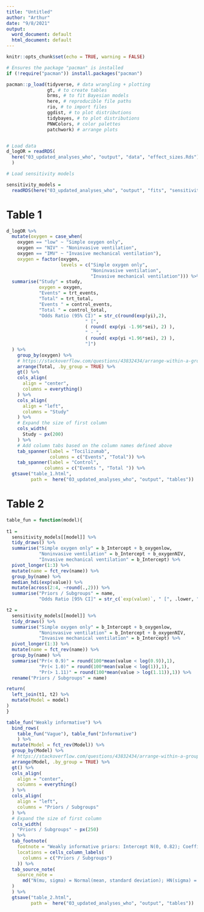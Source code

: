```yaml
---
title: "Untitled"
author: "Arthur"
date: "9/8/2021"
output:
  word_document: default
  html_document: default
---
```


```r
knitr::opts_chunk$set(echo = TRUE, warning = FALSE)
```

```r
# Ensures the package "pacman" is installed
if (!require("pacman")) install.packages("pacman")

pacman::p_load(tidyverse, # data wrangling + plotting
               gt, # to create tables
               brms, # to fit Bayesian models
               here, # reproducible file paths
               rio, # to import files
               ggdist, # to plot distributions 
               tidybayes, # to plot distributions 
               PNWColors, # color palettes
               patchwork) # arrange plots


# Load data
d_logOR = readRDS(
  here("03_updated_analyses_who", "output", "data", "effect_sizes.Rds")
  )

# Load sensitivity models

sensitivity_models =
  readRDS(here("03_updated_analyses_who", "output", "fits", "sensitivity.Rds"))
```

# Table 1

```r

d_logOR %>% 
  mutate(oxygen = case_when(
    oxygen == "low" ~ "Simple oxygen only",
    oxygen == "NIV" ~ "Noninvasive ventilation",
    oxygen == "IMV" ~ "Invasive mechanical ventilation"),
    oxygen = factor(oxygen, 
                    levels = c("Simple oxygen only",
                               "Noninvasive ventilation",
                               "Invasive mechanical ventilation"))) %>% 
  summarise("Study" = study,
            oxygen = oxygen,
            "Events" = trt_events,
            "Total" = trt_total,
            "Events " = control_events,
            "Total " = control_total,
            "Odds Ratio (95% CI)" = str_c(round(exp(yi),2),
                             " [",
                             ( round( exp(yi -1.96*sei), 2) ),
                             " - ",
                             ( round( exp(yi +1.96*sei), 2) ),
                             "]")
  ) %>% 
    group_by(oxygen) %>% 
    # https://stackoverflow.com/questions/43832434/arrange-within-a-group-with-dplyr
    arrange(Total, .by_group = TRUE) %>% 
    gt() %>% 
    cols_align(
      align = "center",
      columns = everything()
    ) %>%
    cols_align(
      align = "left",
      columns = "Study"
    ) %>%
    # Expand the size of first column
    cols_width(
      Study ~ px(200)
    ) %>% 
    # Add column tabs based on the column names defined above
    tab_spanner(label = "Tocilizumab",
                columns = c("Events", "Total")) %>% 
    tab_spanner(label = "Control",
              columns = c("Events ", "Total ")) %>% 
  gtsave("table_1.html",
         path =  here("03_updated_analyses_who", "output", "tables"))
```

# Table 2

```r
table_fun = function(model){
  
t1 = 
  sensitivity_models[[model]] %>% 
  tidy_draws() %>% 
  summarise("Simple oxygen only" = b_Intercept + b_oxygenlow,
            "Noninvasive ventilation" = b_Intercept + b_oxygenNIV,
            "Invasive mechanical ventilation" = b_Intercept) %>% 
  pivot_longer(1:3) %>% 
  mutate(name = fct_rev(name)) %>% 
  group_by(name) %>% 
  median_hdi(exp(value)) %>% 
  mutate(across(2:4, ~round(.,2))) %>% 
  summarise("Priors / Subgroups" = name,
            "Odds Ratio [95% CI]" = str_c(`exp(value)`, " [", .lower, ", ", .upper, "]"))

t2 =
  sensitivity_models[[model]] %>% 
  tidy_draws() %>% 
  summarise("Simple oxygen only" = b_Intercept + b_oxygenlow,
            "Noninvasive ventilation" = b_Intercept + b_oxygenNIV,
            "Invasive mechanical ventilation" = b_Intercept) %>% 
  pivot_longer(1:3) %>% 
  mutate(name = fct_rev(name)) %>% 
  group_by(name) %>% 
  summarise("Pr(< 0.9)" = round(100*mean(value < log(0.9)),1),
            "Pr(< 1.0)" = round(100*mean(value < log(1)),1),
            "Pr(> 1.11)" = round(100*mean(value > log(1.11)),1)) %>% 
  rename("Priors / Subgroups" = name)

return(
  left_join(t1, t2) %>% 
  mutate(Model = model)
)
}

```

```r
table_fun("Weakly informative") %>% 
  bind_rows(
    table_fun("Vague"), table_fun("Informative")
    ) %>% 
  mutate(Model = fct_rev(Model)) %>% 
  group_by(Model) %>% 
  # https://stackoverflow.com/questions/43832434/arrange-within-a-group-with-dplyr
  arrange(Model, .by_group = TRUE) %>% 
  gt() %>% 
  cols_align(
    align = "center",
    columns = everything()
  ) %>%
  cols_align(
    align = "left",
    columns = "Priors / Subgroups"
  ) %>%
  # Expand the size of first column
  cols_width(
    "Priors / Subgroups" ~ px(250)
  ) %>% 
  tab_footnote(
    footnote = "Weakly informative priors: Intercept N(0, 0.82); Coefficients N(0, 1.5); Between-study standard deviation HN(0.5) / Vague priors: Intercept N(0, 4); Coefficients N(0, 4); Between-study standard deviation HN(4) / Informative priors: Intercept N(0, 0.35); Coefficients N(0, 0.2); Between-study standard deviation LN(-1.975, 0.67)",
    locations = cells_column_labels(
      columns = c("Priors / Subgroups")
    )) %>% 
  tab_source_note(
    source_note =
      md("N(mu, sigma) = Normal(mean, standard deviation); HN(sigma) = Half-Normal(standard deviation); LN(mu, sigma) = Log-Normal(mean, standard deviation)"
  )
  ) %>% 
  gtsave("table_2.html",
         path =  here("03_updated_analyses_who", "output", "tables"))
```
